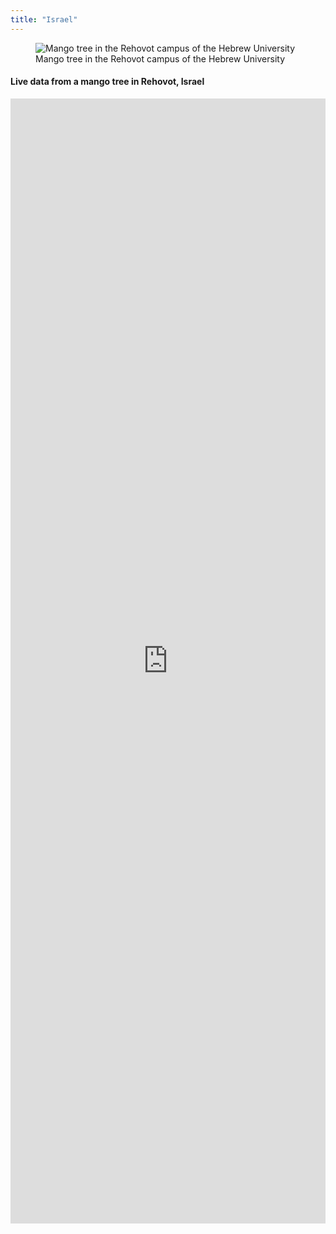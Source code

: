 ```yaml
---
title: "Israel"
---
```


![Mango tree in the Rehovot campus of the Hebrew University](/archive/figures/mango-2pics.png)  

#### Live data from a mango tree in Rehovot, Israel

<iframe width="100%" height="1800px" frameborder="0" src="https://industrial.ubidots.com/app/dashboards/public/dashboard/CUI-3Lk6kmz9TmvmV2JczwZY-vbfDAuHfQFeiwAQcYs?datePicker=true&embed=true"></iframe>
